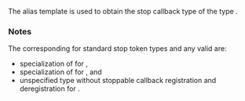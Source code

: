 {{cpp/title|stop_callback_for_t}}
{{cpp/thread/navbar}}
{{ddcl|header=stop_token|since=c++26|1=
template&lt; class T, class CallbackFn &gt;
using stop_callback_for_t = T::template callback_type&lt;CallbackFn&gt;;
}}

The alias template {{tt|stop_callback_for_t}} is used to obtain the stop callback type of the type {{tt|T}}.

===Notes===
The corresponding {{tt|stop_callback_for_t}} for standard stop token types and any valid {{tt|CallbackFn}} are:
* specialization of {{c/core|std::stop_callback}} for {{c/core|std::stop_token}},
* specialization of {{c/core|std::inplace_stop_callback}} for {{c/core|std::inplace_stop_token}}, and
* unspecified type without stoppable callback registration and deregistration for {{c/core|std::never_stop_token}}.

{{langlinks|es|ja|zh}}